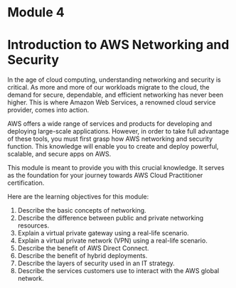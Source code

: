 # Module 4
# Introduction to AWS Networking and Security

In the age of cloud computing, understanding networking and security is critical. As more and more of our workloads migrate to the cloud, the demand for secure, dependable, and efficient networking has never been higher. This is where Amazon Web Services, a renowned cloud service provider, comes into action.

AWS offers a wide range of services and products for developing and deploying large-scale applications. However, in order to take full advantage of these tools, you must first grasp how AWS networking and security function. This knowledge will enable you to create and deploy powerful, scalable, and secure apps on AWS.

This module is meant to provide you with this crucial knowledge. It serves as the foundation for your journey towards AWS Cloud Practitioner certification.

Here are the learning objectives for this module:

1. Describe the basic concepts of networking.
2. Describe the difference between public and private networking resources.
3. Explain a virtual private gateway using a real-life scenario.
4. Explain a virtual private network (VPN) using a real-life scenario.
5. Describe the benefit of AWS Direct Connect.
6. Describe the benefit of hybrid deployments.
7. Describe the layers of security used in an IT strategy.
8. Describe the services customers use to interact with the AWS global network.